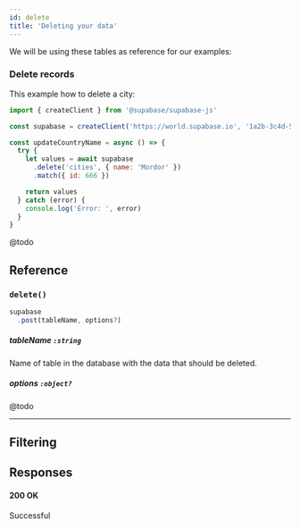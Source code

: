 ```yaml
---
id: delete
title: 'Deleting your data'
---
```





We will be using these tables as reference for our examples:

<DummyData />



### Delete records

This example how to delete a city:

<!-- prettier-ignore -->
```js {8-10}
import { createClient } from '@supabase/supabase-js'

const supabase = createClient('https://world.supabase.io', '1a2b-3c4d-5e6f-7g8h')

const updateCountryName = async () => {
  try {
    let values = await supabase
      .delete('cities', { name: 'Mordor' })
      .match({ id: 666 })

    return values
  } catch (error) {
    console.log('Error: ', error)
  }
}
```

<Collapsable title="Toggle Example Response">

@todo

</Collapsable>


## Reference


### `delete()`
```js
supabase
  .post(tableName, options?)
```

##### tableName `:string`  
Name of table in the database with the data that should be deleted.

##### options `:object?`   
@todo

----


## Filtering

<CommonFilters verb="delete" />

## Responses

#### 200 OK
Successful

<CommonResponses />